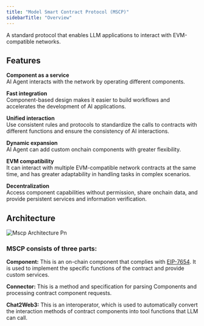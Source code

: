 ```yaml
---
title: "Model Smart Contract Protocol (MSCP)"
sidebarTitle: "Overview"
---
```


A standard protocol that enables LLM applications to interact with EVM-compatible networks.

## **Features**

**Component as a service**\
AI Agent interacts with the network by operating different components.

**Fast integration**\
Component-based design makes it easier to build workflows and accelerates the development of AI applications.

**Unified interaction**\
Use consistent rules and protocols to standardize the calls to contracts with different functions and ensure the consistency of AI interactions.

**Dynamic expansion**\
AI Agent can add custom onchain components with greater flexibility.

**EVM compatibility**\
It can interact with multiple EVM-compatible network contracts at the same time, and has greater adaptability in handling tasks in complex scenarios.

**Decentralization**\
Access component capabilities without permission, share onchain data, and provide persistent services and information verification.

## **Architecture**

![Mscp Architecture Pn](/images/mscp_architecture.png)

### **MSCP consists of three parts:**

**Component:** This is an on-chain component that complies with [EIP-7654](https://eips.ethereum.org/EIPS/eip-7654). It is used to implement the specific functions of the contract and provide custom services.

**Connector:** This is a method and specification for parsing Components and processing contract component requests.

**Chat2Web3:** This is an interoperator, which is used to automatically convert the interaction methods of contract components into tool functions that LLM can call. ​